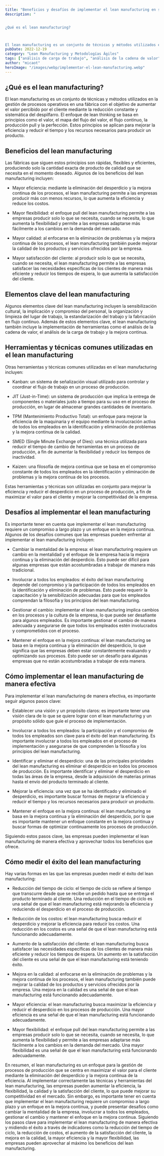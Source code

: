 ```yaml
---
title: "Beneficios y desafíos de implementar el lean manufacturing en su empresa."
description: "


¿Qué es el lean manufacturing?



El lean manufacturing es un conjunto de técnicas y métodos utilizados en la gestión de procesos operativos en una..."
pubDate: 2022-12-19
category: "Lean Manufacturing y Metodologías Ágiles"
tags: ["análisis de carga de trabajo", "análisis de la cadena de valor", "análisis de la carga de trabajo", "Aplicaciones del lean manufacturing en diferentes sectores", "aumentar valor percibido por el cliente", "Aumento de la satisfacción del cliente", "aumento de satisfacción del cliente", "beneficios del lean manufacturing", "calidad", "calidad de productos", "cambio de mentalidad", "cambios rápidos de herramientas", "Casos de éxito de lean manufacturing", "celdas de manufactura", "Certificaciones en lean manufacturing", "cinco ces", "cómo aumentar la calidad con el lean manufacturing", "cómo aumentar la satisfacción del cliente con el lean manufacturing", "cómo implementar el lean manufacturing", "cómo medir el éxito del lean manufacturing", "cómo mejorar la competitividad con el lean manufacturing", "cómo mejorar la eficiencia con el lean manufacturing", "cómo reducir el desperdicio con el lean manufacturing", "Consultores de lean manufacturing", "control visual", "Cultura lean", "Desafíos del lean manufacturing", "Despilfarro", "eficiencia", "eficiencia de producción", "elementos clave lean manufacturing", "eliminar desperdicio", "estandarización del trabajo", "Fabricación", "fabricación en flujo continuo", "filosofía lean", "Flexibilidad", "flujo continuo", "flujo de valor", "Futuro del lean manufacturing", "gemba walk", "gestión de procesos operativos", "Gestión del cambio", "gestionar el cambio", "heijunka", "herramientas lean manufacturing", "herramientas y técnicas del lean manufacturing", "Identificar y eliminar el desperdicio", "Impacto del lean manufacturing en la industria 4.0", "Implementación del lean manufacturing", "implementar lean manufacturing", "implicación del personal", "implicación y compromiso del personal", "Involucrar a los empleados", "involucrar empleados", "jidoka", "JIT", "just-in-time (JIT)", "kaizen", "kanban", "Lean manufacturing", "limpieza", "mantener enfoque en mejora continua", "mantenimiento autónomo", "mantenimiento productivo total (TPM)", "manufactura esbelta", "mapa del flujo del valor", "mapeo de la cadena de valor", "mayor eficiencia", "mayor eficiencia operativa", "mayor flexibilidad", "mayor flexibilidad productiva", "Medir el éxito del lean manufacturing", "medir éxito lean manufacturing", "Mejora continua", "mejora de la calidad", "Mejora de la eficiencia", "mejora de procesos", "Mejora en la calidad", "mejorar eficiencia de procesos", "Mejorar la eficiencia", "métodos lean manufacturing", "muda", "nivelación de la producción", "optimización de la producción", "organización del lugar de trabajo", "organización y limpieza del lugar de trabajo", "perfección", "poka-yoke", "principios del lean thinking", "principios lean thinking", "Procesos operativos", "producción pull", "qué es el lean manufacturing", "Recursos", "reducción constante y sistemática del despilfarro", "reducción de costos", "Reducción de inventarios", "reducción de tiempos de ciclo", "Reducción del tiempo de ciclo", "reducción del tiempo y recursos necesarios para producir un producto", "reducir despilfarro", "Satisfacción del cliente", "sensibilización cultural", "single minute exchange of dies (SMED)", "sistemas pull", "Six Sigma", "SMED", "Software para lean manufacturing", "Takt time", "técnicas lean manufacturing", "Tiempo de producción", "TPM", "trabajo estandarizado", "valor", "valor para el cliente", "Ventajas del lean manufacturing", "ventajas lean manufacturing", "Visión y propósito", "visión y propósito claros"]
author: "micaot"
heroImage: "/images/webp/implementar-el-lean-manufacturing.webp"
---
```


## ¿Qué es el lean manufacturing?

El lean manufacturing es un conjunto de técnicas y métodos utilizados en la gestión de procesos operativos en una fábrica con el objetivo de aumentar el valor percibido por el cliente mediante la reducción constante y sistemática del despilfarro. El enfoque de lean thinking se basa en principios como el valor, el mapa del flujo del valor, el flujo continuo, la producción pull y la perfección. Estos principios se aplican para mejorar la eficiencia y reducir el tiempo y los recursos necesarios para producir un producto.

## Beneficios del lean manufacturing

Las fábricas que siguen estos principios son rápidas, flexibles y eficientes, produciendo solo la cantidad exacta de producto de calidad que se necesita en el momento deseado. Algunos de los beneficios del lean manufacturing incluyen:

- Mayor eficiencia: mediante la eliminación del desperdicio y la mejora continua de los procesos, el lean manufacturing permite a las empresas producir más con menos recursos, lo que aumenta la eficiencia y reduce los costos.

- Mayor flexibilidad: el enfoque pull del lean manufacturing permite a las empresas producir solo lo que se necesita, cuando se necesita, lo que aumenta la flexibilidad y permite a las empresas adaptarse más fácilmente a los cambios en la demanda del mercado.

- Mayor calidad: al enfocarse en la eliminación de problemas y la mejora continua de los procesos, el lean manufacturing también puede mejorar la calidad de los productos y servicios ofrecidos por la empresa.

- Mayor satisfacción del cliente: al producir solo lo que se necesita, cuando se necesita, el lean manufacturing permite a las empresas satisfacer las necesidades específicas de los clientes de manera más eficiente y reducir los tiempos de espera, lo que aumenta la satisfacción del cliente.

## Elementos clave del lean manufacturing

Algunos elementos clave del lean manufacturing incluyen la sensibilización cultural, la implicación y compromiso del personal, la organización y limpieza del lugar de trabajo, la estandarización del trabajo y la fabricación en flujo continuo. Además de estos elementos clave, el lean manufacturing también incluye la implementación de herramientas como el análisis de la cadena de valor, el análisis de la carga de trabajo y la mejora continua.

## Herramientas y técnicas comunes utilizadas en el lean manufacturing

Otras herramientas y técnicas comunes utilizadas en el lean manufacturing incluyen:

- Kanban: un sistema de señalización visual utilizado para controlar y coordinar el flujo de trabajo en un proceso de producción.

- JIT (Just-in-Time): un sistema de producción que implica la entrega de componentes o materiales justo a tiempo para su uso en el proceso de producción, en lugar de almacenar grandes cantidades de inventario.

- TPM (Mantenimiento Productivo Total): un enfoque para mejorar la eficiencia de la maquinaria y el equipo mediante la involucración activa de todos los empleados en la identificación y eliminación de problemas y la mejora continua de la calidad.

- SMED (Single Minute Exchange of Dies): una técnica utilizada para reducir el tiempo de cambio de herramientas en un proceso de producción, a fin de aumentar la flexibilidad y reducir los tiempos de inactividad.

- Kaizen: una filosofía de mejora continua que se basa en el compromiso constante de todos los empleados en la identificación y eliminación de problemas y la mejora continua de los procesos.

Estas herramientas y técnicas son utilizadas en conjunto para mejorar la eficiencia y reducir el desperdicio en un proceso de producción, a fin de maximizar el valor para el cliente y mejorar la competitividad de la empresa.

## Desafíos al implementar el lean manufacturing

Es importante tener en cuenta que implementar el lean manufacturing requiere un compromiso a largo plazo y un enfoque en la mejora continua. Algunos de los desafíos comunes que las empresas pueden enfrentar al implementar el lean manufacturing incluyen:

- Cambiar la mentalidad de la empresa: el lean manufacturing requiere un cambio en la mentalidad y el enfoque de la empresa hacia la mejora continua y la eliminación del desperdicio. Esto puede ser difícil para algunas empresas que están acostumbradas a trabajar de manera más tradicional.

- Involucrar a todos los empleados: el éxito del lean manufacturing depende del compromiso y la participación de todos los empleados en la identificación y eliminación de problemas. Esto puede requerir la capacitación y la sensibilización adecuadas para que los empleados comprendan la filosofía y los principios del lean manufacturing.

- Gestionar el cambio: implementar el lean manufacturing implica cambios en los procesos y la cultura de la empresa, lo que puede ser desafiante para algunos empleados. Es importante gestionar el cambio de manera adecuada y asegurarse de que todos los empleados estén involucrados y comprometidos con el proceso.

- Mantener el enfoque en la mejora continua: el lean manufacturing se basa en la mejora continua y la eliminación del desperdicio, lo que significa que las empresas deben estar constantemente evaluando y optimizando sus procesos. Esto puede ser un desafío para algunas empresas que no están acostumbradas a trabajar de esta manera.

## Cómo implementar el lean manufacturing de manera efectiva

Para implementar el lean manufacturing de manera efectiva, es importante seguir algunos pasos clave:

- Establecer una visión y un propósito claros: es importante tener una visión clara de lo que se quiere lograr con el lean manufacturing y un propósito sólido que guíe el proceso de implementación.

- Involucrar a todos los empleados: la participación y el compromiso de todos los empleados son clave para el éxito del lean manufacturing. Es importante involucrar a todos los empleados en el proceso de implementación y asegurarse de que comprenden la filosofía y los principios del lean manufacturing.

- Identificar y eliminar el desperdicio: una de las principales prioridades del lean manufacturing es eliminar el desperdicio en todos los procesos de producción. Es importante identificar y eliminar el desperdicio en todas las áreas de la empresa, desde la adquisición de materias primas hasta el envío del producto terminado al cliente.

- Mejorar la eficiencia: una vez que se ha identificado y eliminado el desperdicio, es importante buscar formas de mejorar la eficiencia y reducir el tiempo y los recursos necesarios para producir un producto.

- Mantener el enfoque en la mejora continua: el lean manufacturing se basa en la mejora continua y la eliminación del desperdicio, por lo que es importante mantener un enfoque constante en la mejora continua y buscar formas de optimizar continuamente los procesos de producción.

Siguiendo estos pasos clave, las empresas pueden implementar el lean manufacturing de manera efectiva y aprovechar todos los beneficios que ofrece.

## Cómo medir el éxito del lean manufacturing

Hay varias formas en las que las empresas pueden medir el éxito del lean manufacturing:

- Reducción del tiempo de ciclo: el tiempo de ciclo se refiere al tiempo que transcurre desde que se recibe un pedido hasta que se entrega el producto terminado al cliente. Una reducción en el tiempo de ciclo es una señal de que el lean manufacturing está mejorando la eficiencia y reduciendo el desperdicio en el proceso de producción.

- Reducción de los costos: el lean manufacturing busca reducir el desperdicio y mejorar la eficiencia para reducir los costos. Una reducción en los costos es una señal de que el lean manufacturing está funcionando adecuadamente.

- Aumento de la satisfacción del cliente: el lean manufacturing busca satisfacer las necesidades específicas de los clientes de manera más eficiente y reducir los tiempos de espera. Un aumento en la satisfacción del cliente es una señal de que el lean manufacturing está teniendo éxito.

- Mejora en la calidad: al enfocarse en la eliminación de problemas y la mejora continua de los procesos, el lean manufacturing también puede mejorar la calidad de los productos y servicios ofrecidos por la empresa. Una mejora en la calidad es una señal de que el lean manufacturing está funcionando adecuadamente.

- Mayor eficiencia: el lean manufacturing busca maximizar la eficiencia y reducir el desperdicio en los procesos de producción. Una mayor eficiencia es una señal de que el lean manufacturing está funcionando adecuadamente.

- Mayor flexibilidad: el enfoque pull del lean manufacturing permite a las empresas producir solo lo que se necesita, cuando se necesita, lo que aumenta la flexibilidad y permite a las empresas adaptarse más fácilmente a los cambios en la demanda del mercado. Una mayor flexibilidad es una señal de que el lean manufacturing está funcionando adecuadamente.

En resumen, el lean manufacturing es un enfoque para la gestión de procesos de producción que se centra en maximizar el valor para el cliente mediante la eliminación del desperdicio y la mejora continua de la eficiencia. Al implementar correctamente las técnicas y herramientas del lean manufacturing, las empresas pueden aumentar la eficiencia, la flexibilidad, la calidad y la satisfacción del cliente, lo que puede mejorar su competitividad en el mercado. Sin embargo, es importante tener en cuenta que implementar el lean manufacturing requiere un compromiso a largo plazo y un enfoque en la mejora continua, y puede presentar desafíos como cambiar la mentalidad de la empresa, involucrar a todos los empleados, gestionar el cambio y mantener el enfoque en la mejora continua. Siguiendo los pasos clave para implementar el lean manufacturing de manera efectiva y midiendo el éxito a través de indicadores como la reducción del tiempo de ciclo, la reducción de costos, el aumento de la satisfacción del cliente, la mejora en la calidad, la mayor eficiencia y la mayor flexibilidad, las empresas pueden aprovechar al máximo los beneficios del lean manufacturing.